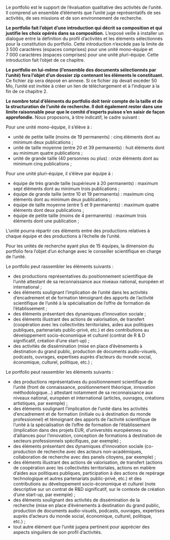 Le portfolio est le support de l'évaluation qualitative des activités de l'unité. Il comprend un ensemble d'éléments que l'unité juge représentatifs de ses activités, de ses missions et de son environnement de recherche.

**Le portfolio fait l'objet d'une introduction qui décrit sa composition et qui justifie les choix opérés dans sa composition.** L'exposé veille à installer un dialogue entre la définition du profil d'activités et les éléments sélectionnés pour la constitution du portfolio. Cette introduction n'excède pas la limite de 3 500 caractères (espaces comprises) pour une unité mono-équipe et 7 000 caractères (espaces comprises) pour une unité pluri-équipe. Cette introduction fait l'objet de ce chapitre. 

**Le portfolio en lui-même (l'ensemble des documents sélectionnés par l'unité) fera l'objet d'un dossier zip contenant les éléments le constituant.** Ce fichier zip sera déposé en annexe. Si ce fichier zip devait excéder 50 Mo, l'unité est invitée à créer un lien de téléchargement et à l'indiquer à la fin de ce chapitre 2.

**Le nombre total d'éléments du portfolio doit tenir compte de la taille et de la structuration de l'unité de recherche. Il doit également rester dans une limite raisonnable pour que le comité d'experts puisse s'en saisir de façon approfondie.** Nous proposons, à titre indicatif, le cadre suivant :

Pour une unité mono-équipe, il s'élève à :

- unité de petite taille (moins de 19 permanents) : cinq éléments dont au minimum deux publications ;
- unité de taille moyenne (entre 20 et 39 permanents) : huit éléments dont au minimum quatre publications ;
- unité de grande taille (40 personnes ou plus) : onze éléments dont au minimum cinq publications ;

Pour une unité pluri-équipe, il s'élève par équipe à :

- équipe de très grande taille (supérieure à 20 permanents) : maximum sept éléments dont au minimum trois publications ;
- équipe de grande taille (entre 10 et 19 permanents) : maximum cinq éléments dont au minimum deux publications ;
- équipe de taille moyenne (entre 5 et 9 permanents) : maximum quatre éléments dont deux publications ;
- équipe de petite taille (moins de 4 permanents) : maximum trois éléments dont une publication ;

L'unité pourra répartir ces éléments entre des productions relatives à chaque équipe et des productions à l'échelle de l'unité.

Pour les unités de recherche ayant plus de 15 équipes, la dimension du portfolio fera l'objet d'un échange avec le conseiller scientifique en charge de l'unité.

Le portfolio peut rassembler les éléments suivants :

- des productions représentatives du positionnement scientifique de l'unité attestant de sa reconnaissance aux niveaux national, européen et international ;
- des éléments soulignant l'implication de l'unité dans les activités d'encadrement et de formation témoignant des apports de l'activité scientifique de l'unité à la spécialisation de l'offre de formation de l'établissement ;
- des éléments présentant des dynamiques d'innovation sociale  ;
- des éléments illustrant des actions de valorisation, de transfert (coopération avec les collectivités territoriales, aides aux politiques publiques, partenariats public-privé, etc.) et des contributions au développement socio-économique et culturel (contrat de R \& D significatif,  création d'une start-up) ;
- des activités de dissémination (mise en place d'évènements à destination du grand public, production de documents audio-visuels, podcasts, ouvrages, expertises auprès d'acteurs du monde social, économique, culturel, politique, etc.) ;

Le portfolio peut rassembler les éléments suivants :

- des productions représentatives du positionnement scientifique de l'unité (front de connaissance, positionnement théorique, innovation méthodologique…) attestant notamment de sa reconnaissance aux niveaux national, européen et international (articles, ouvrages, créations artistiques, par exemple) ;
- des éléments soulignant l'implication de l'unité dans les activités d'encadrement et de formation (initiale ou à destination du monde professionnel) et témoignant des apports de l'activité scientifique de l'unité à la spécialisation de l'offre de formation de l'établissement (implication dans des projets EUR, d'universités européennes ou d'alliances pour l'innovation, conception de formations à destination de secteurs professionnels spécifiques, par exemple) ;
- des éléments présentant des dynamiques d'innovation sociale (co-production de recherche avec des acteurs non-académiques, collaboration de recherche avec des panels citoyens, par exemple) ;
- des éléments illustrant des actions de valorisation, de transfert (actions de coopération avec les collectivités territoriales, actions en matière d'aides aux politiques publiques, participation à des actions de repérage technologique et autres partenariats public-privé, etc.) et des contributions au développement socio-économique et culturel (note descriptive sur un contrat de R&D significatif, sur le contexte de création d'une start-up, par exemple) ;
- des éléments soulignant des activités de dissémination de la recherche (mise en place d'évènements à destination du grand public, production de documents audio-visuels, podcasts, ouvrages, expertises auprès d'acteurs du monde social, économique, culturel, politique, etc.) ;
- tout autre élément que l'unité jugera pertinent pour apprécier des aspects singuliers de son profil d'activités.

